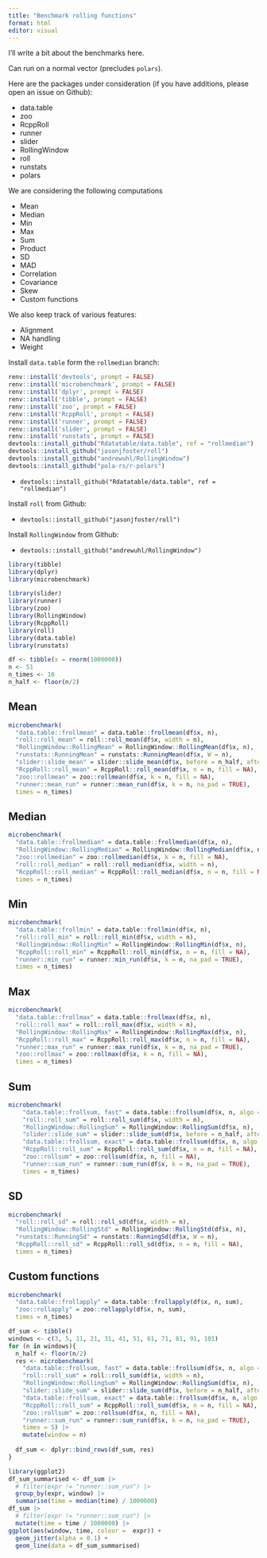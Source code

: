 ```yaml
---
title: "Benchmark rolling functions"
format: html
editor: visual
---
```


I'll write a bit about the benchmarks here.

Can run on a normal vector (precludes `polars`).

Here are the packages under consideration (if you have additions, please open an issue on Github):

-   data.table
-   zoo
-   RcppRoll
-   runner
-   slider
-   RollingWindow
-   roll
-   runstats
-   polars

We are considering the following computations

-   Mean
-   Median
-   Min
-   Max
-   Sum
-   Product
-   SD
-   MAD
-   Correlation
-   Covariance
-   Skew
-   Custom functions

We also keep track of various features:

- Alignment
- NA handling
- Weight

Install `data.table` form the `rollmedian` branch:

```r
renv::install('devtools', prompt = FALSE)
renv::install('microbenchmark', prompt = FALSE)
renv::install('dplyr', prompt = FALSE)
renv::install('tibble', prompt = FALSE)
renv::install('zoo', prompt = FALSE)
renv::install('RcppRoll', prompt = FALSE)
renv::install('runner', prompt = FALSE)
renv::install('slider', prompt = FALSE)
renv::install('runstats', prompt = FALSE)
devtools::install_github("Rdatatable/data.table", ref = "rollmedian")
devtools::install_github("jasonjfoster/roll")
devtools::install_github("andrewuhl/RollingWindow")
devtools::install_github("pola-rs/r-polars")
```


-   `devtools::install_github("Rdatatable/data.table", ref = "rollmedian")`

Install `roll` from Github:

-   `devtools::install_github("jasonjfoster/roll")`

Install `RollingWindow` from Github:

-   `devtools::install_github("andrewuhl/RollingWindow")`

```r
library(tibble)
library(dplyr)
library(microbenchmark)

library(slider)
library(runner)
library(zoo)
library(RollingWindow)
library(RcppRoll)
library(roll)
library(data.table)
library(runstats)
```

```r
df <- tibble(x = rnorm(1000000))
n <- 51
n_times <- 10
n_half <- floor(n/2)
```

## Mean

```r
microbenchmark(
  "data.table::frollmean" = data.table::frollmean(df$x, n),
  "roll::roll_mean" = roll::roll_mean(df$x, width = n),
  "RollingWindow::RollingMean" = RollingWindow::RollingMean(df$x, n),
  "runstats::RunningMean" = runstats::RunningMean(df$x, W = n),
  "slider::slide_mean" = slider::slide_mean(df$x, before = n_half, after = n_half),
  "RcppRoll::roll_mean" = RcppRoll::roll_mean(df$x, n = n, fill = NA),
  "zoo::rollmean" = zoo::rollmean(df$x, k = n, fill = NA),
  "runner::mean_run" = runner::mean_run(df$x, k = n, na_pad = TRUE),
  times = n_times)
```

## Median

```r
microbenchmark(
  "data.table::frollmedian" = data.table::frollmedian(df$x, n),
  "RollingWindow::RollingMedian" = RollingWindow::RollingMedian(df$x, n),
  "zoo::rollmedian" = zoo::rollmedian(df$x, k = n, fill = NA),
  "roll::roll_median" = roll::roll_median(df$x, width = n),
  "RcppRoll::roll_median" = RcppRoll::roll_median(df$x, n = n, fill = NA),
  times = n_times)
```

## Min

```r
microbenchmark(
  "data.table::frollmin" = data.table::frollmin(df$x, n),
  "roll::roll_min" = roll::roll_min(df$x, width = n),
  "RollingWindow::RollingMin" = RollingWindow::RollingMin(df$x, n),
  "RcppRoll::roll_min" = RcppRoll::roll_min(df$x, n = n, fill = NA),
  "runner::min_run" = runner::min_run(df$x, k = n, na_pad = TRUE),
  times = n_times)
```

## Max

```r
microbenchmark(
  "data.table::frollmax" = data.table::frollmax(df$x, n),
  "roll::roll_max" = roll::roll_max(df$x, width = n),
  "RollingWindow::RollingMax" = RollingWindow::RollingMax(df$x, n),
  "RcppRoll::roll_max" = RcppRoll::roll_max(df$x, n = n, fill = NA),
  "runner::max_run" = runner::max_run(df$x, k = n, na_pad = TRUE),
  "zoo::rollmax" = zoo::rollmax(df$x, k = n, fill = NA),
  times = n_times)
```

## Sum

```r
microbenchmark(
    "data.table::frollsum, fast" = data.table::frollsum(df$x, n, algo = "fast"),
    "roll::roll_sum" = roll::roll_sum(df$x, width = n),
    "RollingWindow::RollingSum" = RollingWindow::RollingSum(df$x, n),
    "slider::slide_sum" = slider::slide_sum(df$x, before = n_half, after = n_half),
    "data.table::frollsum, exact" = data.table::frollsum(df$x, n, algo = "exact"),
    "RcppRoll::roll_sum" = RcppRoll::roll_sum(df$x, n = n, fill = NA),
    "zoo::rollsum" = zoo::rollsum(df$x, n, fill = NA),
    "runner::sum_run" = runner::sum_run(df$x, k = n, na_pad = TRUE),
    times = n_times)
```

## SD

```r
microbenchmark(
  "roll::roll_sd" = roll::roll_sd(df$x, width = n),
  "RollingWindow::RollingStd" = RollingWindow::RollingStd(df$x, n),
  "runstats::RunningSd" = runstats::RunningSd(df$x, W = n),
  "RcppRoll::roll_sd" = RcppRoll::roll_sd(df$x, n = n, fill = NA),
  times = n_times)
```

## Custom functions

```r
microbenchmark(
  "data.table::frollapply" = data.table::frollapply(df$x, n, sum),
  "zoo::rollapply" = zoo::rollapply(df$x, n, sum),
  times = n_times)
```

```r

df_sum <- tibble()
windows <- c(3, 5, 11, 21, 31, 41, 51, 61, 71, 81, 91, 101)
for (n in windows){
  n_half <- floor(n/2)
  res <- microbenchmark(
    "data.table::frollsum, fast" = data.table::frollsum(df$x, n, algo = "fast"),
    "roll::roll_sum" = roll::roll_sum(df$x, width = n),
    "RollingWindow::RollingSum" = RollingWindow::RollingSum(df$x, n),
    "slider::slide_sum" = slider::slide_sum(df$x, before = n_half, after = n_half),
    "data.table::frollsum, exact" = data.table::frollsum(df$x, n, algo = "exact"),
    "RcppRoll::roll_sum" = RcppRoll::roll_sum(df$x, n = n, fill = NA),
    "zoo::rollsum" = zoo::rollsum(df$x, n, fill = NA),
    "runner::sum_run" = runner::sum_run(df$x, k = n, na_pad = TRUE),
    times = 5) |> 
    mutate(window = n)
  
  df_sum <- dplyr::bind_rows(df_sum, res)
}

library(ggplot2)
df_sum_summarised <- df_sum |> 
  # filter(expr != "runner::sum_run") |> 
  group_by(expr, window) |>
  summarise(time = median(time) / 1000000)
df_sum |> 
  # filter(expr != "runner::sum_run") |> 
  mutate(time = time / 1000000) |> 
ggplot(aes(window, time, colour =  expr)) +
  geom_jitter(alpha = 0.1) +
  geom_line(data = df_sum_summarised)
```
